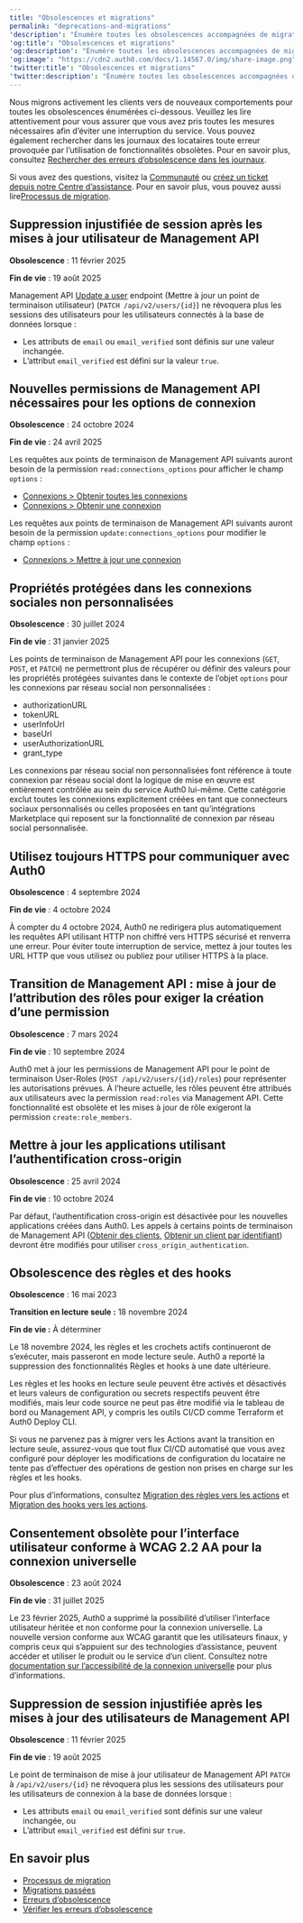 ```yaml
---
title: "Obsolescences et migrations"
permalink: "deprecations-and-migrations"
'description': "Énumère toutes les obsolescences accompagnées de migrations actives pouvant avoir un impact sur votre locataire."
'og:title': "Obsolescences et migrations"
'og:description': "Énumère toutes les obsolescences accompagnées de migrations actives pouvant avoir un impact sur votre locataire."
'og:image': "https://cdn2.auth0.com/docs/1.14567.0/img/share-image.png"
'twitter:title': "Obsolescences et migrations"
'twitter:description': "Énumère toutes les obsolescences accompagnées de migrations actives pouvant avoir un impact sur votre locataire."
---
```


Nous migrons activement les clients vers de nouveaux comportements pour toutes les obsolescences énumérées ci-dessous. Veuillez les lire attentivement pour vous assurer que vous avez pris toutes les mesures nécessaires afin d’éviter une interruption du service. Vous pouvez également rechercher dans les journaux des locataires toute erreur provoquée par l’utilisation de fonctionnalités obsolètes. Pour en savoir plus, consultez [Rechercher des erreurs d’obsolescence dans les journaux](/docs/fr-ca/troubleshoot/basic-issues/search-logs-for-deprecation-errors).

Si vous avez des questions, visitez la [Communauté](https://community.auth0.com/) ou [créez un ticket depuis notre Centre d’assistance](https://support.auth0.com). Pour en savoir plus, vous pouvez aussi lire[Processus de migration](/docs/fr-ca/troubleshoot/product-lifecycle/migration-process).

## Suppression injustifiée de session après les mises à jour utilisateur de Management API

**Obsolescence** : 11 février 2025

**Fin de vie** : 19 août 2025

<Tooltip href="/docs/fr-ca/glossary?term=management-api" tip="Management API
Un produit permettant aux clients d’effectuer des tâches administratives." cta="Voir le glossaire">Management API</Tooltip> [Update a user](/docs/fr-ca/api/management/v2/users/patch-users-by-id) endpoint (Mettre à jour un point de terminaison utilisateur) (`PATCH /api/v2/users/{id}`) ne révoquera plus les sessions des utilisateurs pour les utilisateurs connectés à la base de données lorsque :

* Les attributs de `email` ou `email_verified` sont définis sur une valeur inchangée.
* L’attribut `email_verified` est défini sur la valeur `true`.

## Nouvelles permissions de Management API nécessaires pour les options de connexion

**Obsolescence** : 24 octobre 2024

**Fin de vie** : 24 avril 2025

Les requêtes aux points de terminaison de Management API suivants auront besoin de la permission `read:connections_options` pour afficher le champ `options` :

* [Connexions > Obtenir toutes les connexions](/docs/fr-ca/api/management/v2/connections/get-connections)
* [Connexions > Obtenir une connexion](/docs/fr-ca/api/management/v2/connections/get-connections-by-id)

Les requêtes aux points de terminaison de Management API suivants auront besoin de la permission `update:connections_options` pour modifier le champ `options` :

* [Connexions > Mettre à jour une connexion](/docs/fr-ca/api/management/v2/connections/patch-connections-by-id)

## Propriétés protégées dans les connexions sociales non personnalisées

**Obsolescence** : 30 juillet 2024

**Fin de vie** : 31 janvier 2025

Les points de terminaison de Management API pour les connexions (`GET`, `POST`, et `PATCH`) ne permettront plus de récupérer ou définir des valeurs pour les propriétés protégées suivantes dans le contexte de l’objet `options` pour les connexions par réseau social non personnalisées :

* authorizationURL
* tokenURL
* userInfoUrl
* baseUrl
* userAuthorizationURL
* grant_type

Les connexions par réseau social non personnalisées font référence à toute connexion par réseau social dont la logique de mise en œuvre est entièrement contrôlée au sein du service Auth0 lui-même. Cette catégorie exclut toutes les connexions explicitement créées en tant que connecteurs sociaux personnalisés ou celles proposées en tant qu’intégrations Marketplace qui reposent sur la fonctionnalité de connexion par réseau social personnalisée.

## Utilisez toujours HTTPS pour communiquer avec Auth0

**Obsolescence** : 4 septembre 2024

**Fin de vie** : 4 octobre 2024

À compter du 4 octobre 2024, Auth0 ne redirigera plus automatiquement les requêtes API utilisant HTTP non chiffré vers HTTPS sécurisé et renverra une erreur. Pour éviter toute interruption de service, mettez à jour toutes les URL HTTP que vous utilisez ou publiez pour utiliser HTTPS à la place.

## Transition de Management API : mise à jour de l’attribution des rôles pour exiger la création d’une permission

**Obsolescence** : 7 mars 2024

**Fin de vie** : 10 septembre 2024

Auth0 met à jour les permissions de Management API pour le point de terminaison User-Roles (`POST /api/v2/users/{id}/roles`) pour représenter les autorisations prévues. À l’heure actuelle, les rôles peuvent être attribués aux utilisateurs avec la permission `read:roles` via Management API. Cette fonctionnalité est obsolète et les mises à jour de rôle exigeront la permission `create:role_members`.

## Mettre à jour les applications utilisant l’authentification cross-origin

**Obsolescence** : 25 avril 2024

**Fin de vie** : 10 octobre 2024

Par défaut, l’authentification cross-origin est désactivée pour les nouvelles applications créées dans Auth0. Les appels à certains points de terminaison de Management API ([Obtenir des clients](https://auth0.com/docs/api/management/v2/clients/get-clients), [Obtenir un client par identifiant](https://auth0.com/docs/api/management/v2/clients/get-clients-by-id)) devront être modifiés pour utiliser `cross_origin_authentication`.

## Obsolescence des règles et des hooks

**Obsolescence** : 16 mai 2023

**Transition en lecture seule :** 18 novembre 2024

**Fin de vie :** À déterminer

Le 18 novembre 2024, les règles et les crochets actifs continueront de s’exécuter, mais passeront en mode lecture seule. Auth0 a reporté la suppression des fonctionnalités Règles et hooks à une date ultérieure.

Les règles et les hooks en lecture seule peuvent être activés et désactivés et leurs valeurs de configuration ou secrets respectifs peuvent être modifiés, mais leur code source ne peut pas être modifié via le tableau de bord ou Management API, y compris les outils CI/CD comme Terraform et Auth0 Deploy CLI.

Si vous ne parvenez pas à migrer vers les Actions avant la transition en lecture seule, assurez-vous que tout flux CI/CD automatisé que vous avez configuré pour déployer les modifications de configuration du locataire ne tente pas d’effectuer des opérations de gestion non prises en charge sur les règles et les hooks.

Pour plus d’informations, consultez [Migration des règles vers les actions](/docs/fr-ca/customize/actions/migrate/migrate-from-rules-to-actions) et [Migration des hooks vers les actions](/docs/fr-ca/customize/actions/migrate/migrate-from-hooks-to-actions).

## Consentement obsolète pour l’interface utilisateur conforme à WCAG 2.2 AA pour la connexion universelle

**Obsolescence** : 23 août 2024

**Fin de vie** : 31 juillet 2025

Le 23 février 2025, Auth0 a supprimé la possibilité d’utiliser l’interface utilisateur héritée et non conforme pour la connexion universelle. La nouvelle version conforme aux WCAG garantit que les utilisateurs finaux, y compris ceux qui s’appuient sur des technologies d’assistance, peuvent accéder et utiliser le produit ou le service d’un client. Consultez notre [documentation sur l’accessibilité de la connexion universelle](/docs/fr-ca/authenticate/login/auth0-universal-login) pour plus d’informations.

## Suppression de session injustifiée après les mises à jour des utilisateurs de Management API

**Obsolescence** : 11 février 2025

**Fin de vie** : 19 août 2025

Le point de terminaison de mise à jour utilisateur de Management API `PATCH` à `/api/v2/users/{id}` ne révoquera plus les sessions des utilisateurs pour les utilisateurs de connexion à la base de données lorsque :

* Les attributs `email` ou `email_verified` sont définis sur une valeur inchangée, ou
* L’attribut `email_verified` est défini sur `true`.

## En savoir plus

* [Processus de migration](/docs/fr-ca/troubleshoot/product-lifecycle/migration-process)
* [Migrations passées](/docs/fr-ca/troubleshoot/product-lifecycle/past-migrations)
* [Erreurs d’obsolescence](/docs/fr-ca/troubleshoot/basic-issues/check-deprecation-errors)
* [Vérifier les erreurs d’obsolescence](/docs/fr-ca/troubleshoot/basic-issues/search-logs-for-deprecation-errors)